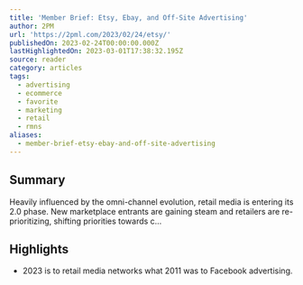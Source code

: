 ```yaml
---
title: 'Member Brief: Etsy, Ebay, and Off-Site Advertising'
author: 2PM
url: 'https://2pml.com/2023/02/24/etsy/'
publishedOn: 2023-02-24T00:00:00.000Z
lastHighlightedOn: 2023-03-01T17:38:32.195Z
source: reader
category: articles
tags:
  - advertising
  - ecommerce
  - favorite
  - marketing
  - retail
  - rmns
aliases:
  - member-brief-etsy-ebay-and-off-site-advertising
---
```

## Summary

Heavily influenced by the omni-channel evolution, retail media is entering its 2.0 phase. New marketplace entrants are gaining steam and retailers are re-prioritizing, shifting priorities towards c…

## Highlights
- 2023 is to retail media networks what 2011 was to Facebook advertising.

